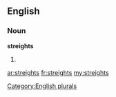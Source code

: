 ==English==

===Noun===
'''streights'''

# {{plural of|[[streight]]}}

[[Category:English plurals]]

[[ar:streights]]
[[fr:streights]]
[[my:streights]]